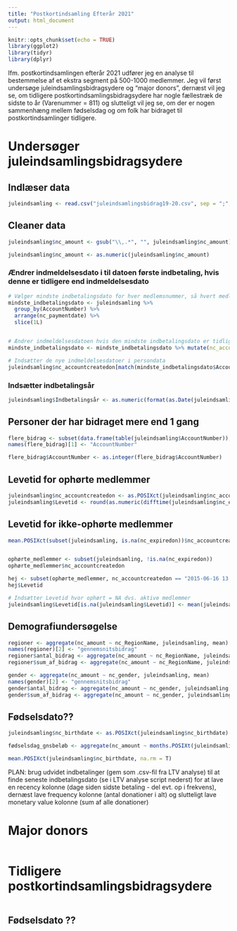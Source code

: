 ```yaml
---
title: "Postkortindsamling Efterår 2021"
output: html_document
---
```


```r

knitr::opts_chunk$set(echo = TRUE)
library(ggplot2)
library(tidyr)
library(dplyr)

```

Ifm. postkortindsamlingen efterår 2021 udfører jeg en analyse til bestemmelse af et ekstra segment på 500-1000 medlemmer. 
Jeg vil først undersøge juleindsamlingsbidragsydere og "major donors", dernæst vil jeg se, om tidligere postkortindsamlingsbidragsydere har nogle fællestræk de sidste to år (Varenummer = 811) og slutteligt vil jeg se, om der er nogen sammenhæng mellem fødselsdag og om folk har bidraget til postkortindsamlinger tidligere. 


# Undersøger juleindsamlingsbidragsydere

## Indlæser data
```r

juleindsamling <- read.csv("juleindsamlingsbidrag19-20.csv", sep = ";", na.strings = c("NULL", "", " "))

```

## Cleaner data
```r

juleindsamling$nc_amount <- gsub("\\,.*", "", juleindsamling$nc_amount) 

juleindsamling$nc_amount <- as.numeric(juleindsamling$nc_amount)

```

### Ændrer indmeldelsesdato i til datoen første indbetaling, hvis denne er tidligere end indmeldelsesdato
```r

# Vælger mindste indbetalingsdato for hver medlemsnummer, så hvert medlem får 1 række
mindste_indbetalingsdato <- juleindsamling %>%
  group_by(AccountNumber) %>%
  arrange(nc_paymentdate) %>%
  slice(1L)


# Ændrer indmeldelsesdatoen hvis den mindste indbetalingsdato er tidligere end indmeldelsesdatoen
mindste_indbetalingsdato <- mindste_indbetalingsdato %>% mutate(nc_accountcreatedon = if_else(nc_paymentdate < nc_accountcreatedon, nc_paymentdate, nc_accountcreatedon))

# Indsætter de nye indmeldelsesdatoer i persondata
juleindsamling$nc_accountcreatedon[match(mindste_indbetalingsdato$AccountNumber, juleindsamling$AccountNumber)] <- mindste_indbetalingsdato$nc_accountcreatedon

```

### Indsætter indbetalingsår 
```r

juleindsamling$Indbetalingsår <- as.numeric(format(as.Date(juleindsamling$nc_paymentdate), "%Y"))

```


## Personer der har bidraget mere end 1 gang

```r

flere_bidrag <- subset(data.frame(table(juleindsamling$AccountNumber)), Freq > 1)
names(flere_bidrag)[1] <- "AccountNumber"

flere_bidrag$AccountNumber <- as.integer(flere_bidrag$AccountNumber)

```


## Levetid for ophørte medlemmer
```r

juleindsamling$nc_accountcreatedon <- as.POSIXct(juleindsamling$nc_accountcreatedon)
juleindsamling$Levetid <- round(as.numeric(difftime(juleindsamling$nc_expiredon, juleindsamling$nc_accountcreatedon, units = "days")))

``` 



## Levetid for ikke-ophørte medlemmer
```r

mean.POSIXct(subset(juleindsamling, is.na(nc_expiredon))$nc_accountcreatedon)


ophørte_medlemmer <- subset(juleindsamling, !is.na(nc_expiredon))
ophørte_medlemmer$nc_accountcreatedon

hej <- subset(ophørte_medlemmer, nc_accountcreatedon == "2015-06-16 13:24:34 CEST")
hej$Levetid

```


```r

# Indsætter Levetid hvor ophørt = NA dvs. aktive medlemmer
juleindsamling$Levetid[is.na(juleindsamling$Levetid)] <- mean(juleindsamling$Levetid, na.rm = T)

```

## Demografiundersøgelse

```r

regioner <- aggregate(nc_amount ~ nc_RegionName, juleindsamling, mean)
names(regioner)[2] <- "gennemsnitsbidrag"
regioner$antal_bidrag <- aggregate(nc_amount ~ nc_RegionName, juleindsamling, length)[2]
regioner$sum_af_bidrag <- aggregate(nc_amount ~ nc_RegionName, juleindsamling, sum)[2]

```


```r

gender <- aggregate(nc_amount ~ nc_gender, juleindsamling, mean)
names(gender)[2] <- "gennemsnitsbidrag"
gender$antal_bidrag <- aggregate(nc_amount ~ nc_gender, juleindsamling, length)[2]
gender$sum_af_bidrag <- aggregate(nc_amount ~ nc_gender, juleindsamling, sum)[2]

```


## Fødselsdato??
```r

juleindsamling$nc_birthdate <- as.POSIXct(juleindsamling$nc_birthdate)

fødselsdag_gnsbeløb <- aggregate(nc_amount ~ months.POSIXt(juleindsamling$nc_birthdate), juleindsamling, mean)

```

```r

mean.POSIXct(juleindsamling$nc_birthdate, na.rm = T)

```



PLAN: brug udvidet indbetalinger (gem som .csv-fil fra LTV analyse) til at finde seneste indbetalingsdato (se i LTV analyse script nederst) for at lave en recency kolonne (dage siden sidste betaling - del evt. op i frekvens), dernæst lave frequency kolonne (antal donationer i alt) og slutteligt lave monetary value kolonne (sum af alle donationer)

# Major donors

```r



```




# Tidligere postkortindsamlingsbidragsydere

```r



```







## Fødselsdato ??
```r



```





